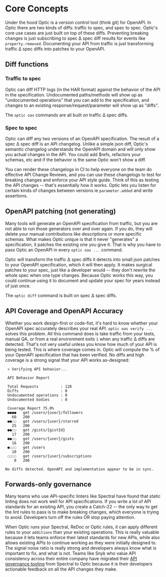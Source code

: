 
# Core Concepts

Under the hood Optic is a version control tool (think git) for OpenAPI. In Optic there are two kinds of diffs: traffic to spec, and spec to spec. Optic's core use cases are just built on top of these diffs. Preventing breaking changes is just subscribing to spec Δ spec diff results for events like `property.removed`. Documenting your API from traffic is just transforming traffic Δ spec diffs into patches to your OpenAPI.

## Diff functions

### Traffic to spec

Optic can diff HTTP logs (in the HAR format) against the behavior of the API in the specification. Undocumented paths/methods will show up as "undocumented operations" that you can add to the specification, and changes to an existing response/request/parameter will show up as "diffs".

The `optic oas` commands are all built on traffic Δ spec diffs.

### Spec to spec

Optic can diff any two versions of an OpenAPI specification. The result of a spec Δ spec diff is an API changelog. Unlike a simple json diff, Optic's semantic changelog understands the OpenAPI domain and will only show you actual changes in the API. You could add $refs, refactors your schemas, etc and if the behavior is the same Optic won't show a diff.

You can render these changelogs in CI to help everyone on the team do effective API Change Reviews, and you can use these changelogs to test for breaking changes and enforce your API style guide. Think of this as testing the API changes -- that's essentially how it works. Optic lets you listen for certain kinds of changes between versions ie `parameter.added` and write assertions.

## OpenAPI patching (not generating)

Many tools will generate an OpenAPI specification from traffic, but you are not able to run those generators over and over again. If you do, they will delete your manual contributions like descriptions or more specific schemas. What makes Optic unique is that it never "generates" a specification, it patches the existing one you give it. That is why you have to pass Optic an OpenAPI in every `optic oas ...` command.

Optic will transform the traffic Δ spec diffs it detects into small json patches to your OpenAPI specification, which it will then apply. It makes surgical patches to your spec, just like a developer would -- they don't rewrite the whole spec when one type changes. Because Optic works this way, you could continue using it to document and update your spec for years instead of just once.

The `optic diff` command is built on spec Δ spec diffs.


## API Coverage and OpenAPI Accuracy

Whether you work design-first or code-fist, it's hard to know whether your OpenAPI spec accurately describes your real API. `optic oas verify ...` solves this problem. All this command does is take traffic from your tests, manual QA, or from a real environment exits `1` when any traffic Δ diffs are detected. That's not very useful unless you know how much of your API is being tested. This is where coverage comes in. Optic will compute the % of your OpenAPI specification that has been verified. No diffs and high coverage is a strong signal that your API works as-designed:

```
 » Verifying API behavior...

 API Behavior Report

 Total Requests          : 128
 Diffs                   : 0
 Undocumented operations : 0
 Undocumented bodies     : 0

 Coverage Report 75.0%
 ●●●●   get /users/{user}/followers
   60   200
 ●●◌◌   get /users/{user}/starred
   25   200
 ●●◌◌   get /gists/{gistId}
   17   200
 ●●◌◌   get /users/{user}/gists
   16   200
 ●◌◌◌   get /users
   10   200
 ◌◌◌◌   get /users/{user}/subscriptions
    0   200

No diffs detected. OpenAPI and implementation appear to be in sync.
```

## Forwards-only governance

Many teams who use API-specific linters like Spectral have found that static linting does not work well for API specifications. If you write a lot of API standards for an existing API, you create a Catch-22 -- the only way to get the lint rules to pass is to make breaking changes, which everyone is trying to avoid. Developers turn off the rules OR stop paying attention.

When Optic runs your Spectral, ReDoc or Optic rules, it can apply different rules to your `additions` than your existing operations. This is really valuable because it lets teams enforce their latest standards for new APIs, while also allows existing APIs to continue working as they were initially designed to. The signal noise ratio is really strong and developers always know what is important to fix, and what is not. Teams like Snyk who value API consistency across their entire company have migrated their [API governance tooling](https://github.com/snyk/sweater-comb) from Spectral to Optic because it is their developers actionable feedback on all the API changes they make.

